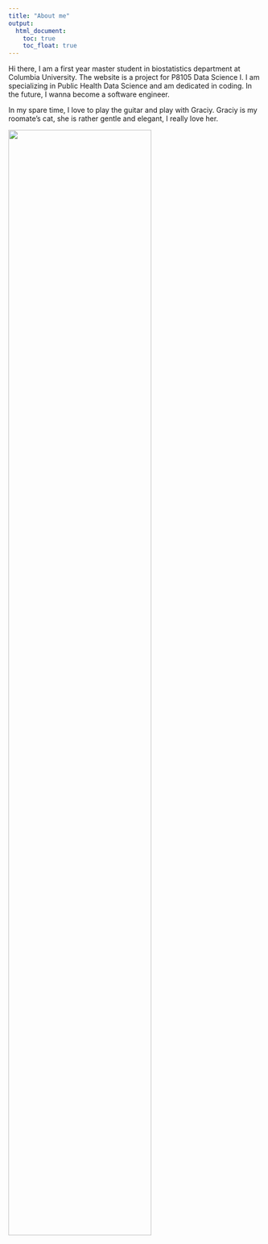 ```yaml
---
title: "About me"
output: 
  html_document:
    toc: true
    toc_float: true
---
```


Hi there, I am a first year master student in biostatistics department at Columbia University. The website is a project for P8105 Data Science I. I am specializing in Public Health Data Science and am dedicated in coding. In the future, I wanna become a software engineer.


In my spare time, I love to play the guitar and play with Graciy. Graciy is my roomate's cat, she is rather gentle and elegant, I really love her.

<img src="image/123.jpg" style="width:75%">
